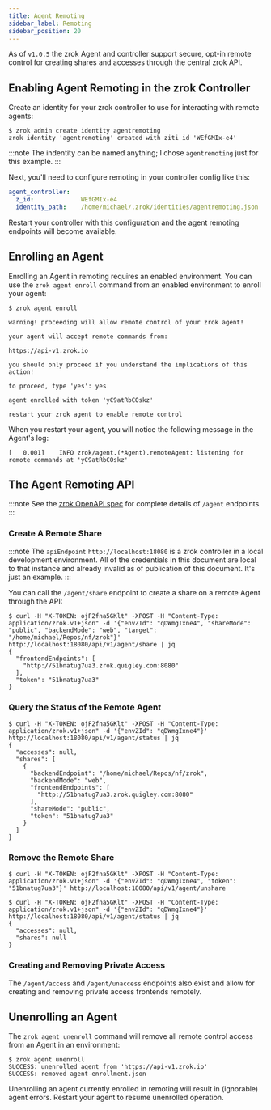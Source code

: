 ```yaml
---
title: Agent Remoting
sidebar_label: Remoting
sidebar_position: 20
---
```


As of `v1.0.5` the zrok Agent and controller support secure, opt-in remote control for creating shares and accesses through the central zrok API.

## Enabling Agent Remoting in the zrok Controller

Create an identity for your zrok controller to use for interacting with remote agents:

```
$ zrok admin create identity agentremoting
zrok identity 'agentremoting' created with ziti id 'WEfGMIx-e4'
```
:::note
The indentity can be named anything; I chose `agentremoting` just for this example.
:::

Next, you'll need to configure remoting in your controller config like this:

```yaml
agent_controller:
  z_id:             WEfGMIx-e4
  identity_path:    /home/michael/.zrok/identities/agentremoting.json
```

Restart your controller with this configuration and the agent remoting endpoints will become available.

## Enrolling an Agent

Enrolling an Agent in remoting requires an enabled environment. You can use the `zrok agent enroll` command from an enabled environment to enroll your agent:

```
$ zrok agent enroll

warning! proceeding will allow remote control of your zrok agent!

your agent will accept remote commands from:

https://api-v1.zrok.io

you should only proceed if you understand the implications of this action!

to proceed, type 'yes': yes

agent enrolled with token 'yC9atRbCOskz'

restart your zrok agent to enable remote control

```

When you restart your agent, you will notice the following message in the Agent's log:

```
[   0.001]    INFO zrok/agent.(*Agent).remoteAgent: listening for remote commands at 'yC9atRbCOskz'
```

## The Agent Remoting API

:::note
See the [zrok OpenAPI spec](https://github.com/openziti/zrok/blob/main/specs/zrok.yml) for complete details of `/agent` endpoints.
:::

### Create A Remote Share

:::note
The `apiEndpoint` `http://localhost:18080` is a zrok controller in a local development environment. All of the credentials in this document are local to that instance and already invalid as of publication of this document. It's just an example.
:::

You can call the `/agent/share` endpoint to create a share on a remote Agent through the API:

```
$ curl -H "X-TOKEN: ojF2fna5GKlt" -XPOST -H "Content-Type: application/zrok.v1+json" -d '{"envZId": "qDWmgIxne4", "shareMode": "public", "backendMode": "web", "target": "/home/michael/Repos/nf/zrok"}' http://localhost:18080/api/v1/agent/share | jq
{
  "frontendEndpoints": [
    "http://51bnatug7ua3.zrok.quigley.com:8080"
  ],
  "token": "51bnatug7ua3"
}
```

### Query the Status of the Remote Agent

```
$ curl -H "X-TOKEN: ojF2fna5GKlt" -XPOST -H "Content-Type: application/zrok.v1+json" -d '{"envZId": "qDWmgIxne4"}' http://localhost:18080/api/v1/agent/status | jq
{
  "accesses": null,
  "shares": [
    {
      "backendEndpoint": "/home/michael/Repos/nf/zrok",
      "backendMode": "web",
      "frontendEndpoints": [
        "http://51bnatug7ua3.zrok.quigley.com:8080"
      ],
      "shareMode": "public",
      "token": "51bnatug7ua3"
    }
  ]
}
```

### Remove the Remote Share

```
$ curl -H "X-TOKEN: ojF2fna5GKlt" -XPOST -H "Content-Type: application/zrok.v1+json" -d '{"envZId": "qDWmgIxne4", "token": "51bnatug7ua3"}' http://localhost:18080/api/v1/agent/unshare

$ curl -H "X-TOKEN: ojF2fna5GKlt" -XPOST -H "Content-Type: application/zrok.v1+json" -d '{"envZId": "qDWmgIxne4"}' http://localhost:18080/api/v1/agent/status | jq
{
  "accesses": null,
  "shares": null
}
```

### Creating and Removing Private Access

The `/agent/access` and `/agent/unaccess` endpoints also exist and allow for creating and removing private access frontends remotely.

## Unenrolling an Agent

The `zrok agent unenroll` command will remove all remote control access from an Agent in an environment:

```
$ zrok agent unenroll
SUCCESS: unenrolled agent from 'https://api-v1.zrok.io'
SUCCESS: removed agent-enrollment.json
```

Unenrolling an agent currently enrolled in remoting will result in (ignorable) agent errors. Restart your agent to resume unenrolled operation.